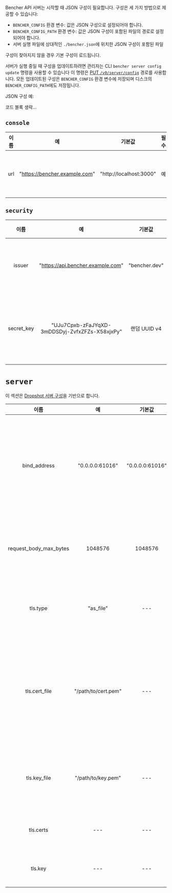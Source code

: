Bencher API 서버는 시작할 때 JSON 구성이 필요합니다.
구성은 세 가지 방법으로 제공할 수 있습니다:
- `BENCHER_CONFIG` 환경 변수: 값은 JSON 구성으로 설정되어야 합니다.
- `BENCHER_CONFIG_PATH` 환경 변수: 값은 JSON 구성이 포함된 파일의 경로로 설정되어야 합니다.
- 서버 실행 파일에 상대적인 `./bencher.json`에 위치한 JSON 구성이 포함된 파일

구성이 찾아지지 않을 경우 기본 구성이 로드됩니다.

서버가 실행 중일 때 구성을 업데이트하려면
관리자는 CLI `bencher server config update` 명령을 사용할 수 있습니다
이 명령은 [PUT `/v0/server/config`](/docs/reference/api) 경로를 사용합니다.
모든 업데이트된 구성은 `BENCHER_CONFIG` 환경 변수에 저장되며
디스크의 `BENCHER_CONFIG_PATH`에도 저장됩니다.

JSON 구성 예:

코드 블록 생략...

## `console`

| 이름  |              예              |       기본값        | 필수 |                 설명                   |
| :--: | :-------------------------: | :---------------: | :--: | :-------------------------------: |
|  url  | "https://bencher.example.com" | "http://localhost:3000" |  예  | Bencher UI 콘솔 호스트의 URL을 지정합니다. |

## `security`

|  이름  |                      예                      |     기본값      | 필수 |                                            설명                                            |
| :----: | :----------------------------------------: | :-----------: | :--: | :------------------------------------------------------------------------------------: |
| issuer |       "https://api.bencher.example.com"      | "bencher.dev" |  아니오  | JWT(Jason Web Token) 발행자를 지정합니다. **경고** 이 값을 변경하면 이전에 생성된 모든 JWT가 더 이상 유효하지 않습니다. |
| secret_key | "UJu7Cpxb-zFaJYqXD-3mDDSDyj-ZvfxZFZs-X58xjxPy" | 랜덤 UUID v4 |  예  | 모든 토큰을 생성하는 데 사용되는 키를 지정합니다. **매우 안전해야 합니다!** 기본값은 랜덤하게 생성된 [UUID v4](https://ko.wikipedia.org/wiki/%EC%9C%A0%EB%8B%88%EB%B2%84%EC%84%9C_%EA%B3%A0%EC%9C%A0_%EC%8B%9D%EB%B3%84%EC%9E%90#Version_4_.28random.29)입니다. 로그에 기록될 때 '************'로 가려집니다. |

# `server`

이 섹션은 [Dropshot 서버 구성](https://github.com/oxidecomputer/dropshot/tree/v0.9.0#dropshot-servers)을 기반으로 합니다.

|          이름          |       예       |     기본값     |          필수           |                                                                                                                                               설명                                                                                                                                                |
| :--------------------: | :-----------------: | :-------------: | :-------------------------: | :------------------------------------------------------------------------------------------------------------------------------------------------------------------------------------------------------------------------------------------------------------------------------------------------------: |
|      bind_address      |   "0.0.0.0:61016"   | "0.0.0.0:61016" |             예             |                                               서버가 주어진 IP 주소와 TCP 포트에 바인딩해야 함을 지정합니다. 일반적으로 서버는 하나 이상의 IP 주소와 포트에 바인딩할 수 있지만, 이는 (아직?) 지원되지 않습니다. 기본값은 "127.0.0.1:0"입니다.                                                |
| request_body_max_bytes |       1048576       |     1048576     |             예             |                                                                                      요청 본문에서 허용되는 바이트 수의 최대값을 지정합니다. 더 큰 요청은 400 오류를 받게 됩니다. 기본값은 1024입니다.                                                                                       |
|        tls.type        |      "as_file"      |       ---       |             아니오             |                                                                                           TLS 인증서 및 키 정보가 어떻게 제공되는지 지정합니다. 유효한 값에는 "as_file"과 "as_bytes"가 포함됩니다.                                                                                           |
|     tls.cert_file      | "/path/to/cert.pem" |       ---       | tls.type = as_file인 경우에만  | 서버가 자신을 식별하기 위한 인증서 체인이 포함된 PEM 파일 경로를 지정합니다. 첫번째 인증서는 최종 사용자 인증서이며, 나머지는 신뢰할 수 있는 CA에 도달하기 위한 중간 인증서입니다. 설정될 경우, 서버는 TLS 연결만 수신합니다. |
|      tls.key_file      | "/path/to/key.pem"  |       ---       | tls.type = as_file인 경우에만  |                                                                     서버가 사용할 개인 키가 포함된 PEM 인코딩 PKCS #8 파일 경로를 지정합니다. 설정될 경우, 서버는 TLS 연결만 수신합니다.                                                                      |
|       tls.certs        |         ---         |       ---       | tls.type = as_bytes인 경우에만 |                                                                                                        tls.cert_file과 동일하지만, 인증서 데이터의 바이트 배열로 제공됩니다.                                                                                                            |
|        tls.key         |         ---         |       ---       | tls.type = as_bytes인 경우에만 |                                                                                                               tls.key_file과 동일하지만, 키 데이터의 바이트 배열로 제공됩니다.                                                                                                                 |